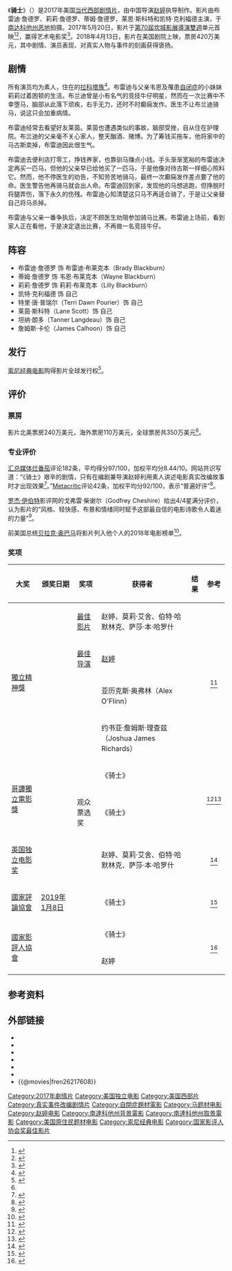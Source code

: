 {{NoteTA
|G1=Movie
|G2=People
|T=zh-cn:骑士 (电影); zh-hk:再生騎士; zh-tw:重生騎士;
|1=zh-cn:骑士; zh-hk:再生騎士; zh-tw:重生騎士;
}}

{{Infobox film
| name           = 骑士
| original_name = {{lang|en|''The Rider''}}
| image          = The_Rider (2017 movie poster).png
| caption        = 剧院上映海报
| director       = [[趙婷_(導演)|赵婷]]
| producer       = {{plainlist|
* 赵婷
* 莫莉·艾舍（Mollye Asher）
* 伯特·哈默林克（Bert Hamelinck）
* 萨莎·本·哈罗什（Sacha Ben Harroche）
}}
| writer         = 赵婷
| starring       = {{plainlist|
* 布雷迪·詹德罗（Brady Jandreau） 
* 莉莉·詹德罗（Lilly Jandreau）
* 蒂姆·詹德罗（Tim Jandreau） 
* 莱茵·斯科特（Lane Scott） 
* 凯特·克利福德（Cat Clifford）
}}
| music          = 内森·哈珀恩（Nathan Halpern）
| cinematography = 约书亚·詹姆斯·理查兹（Joshua James Richards）
| editing        = 亚历克斯·奥弗林（Alex O'Flinn）
| studio         = {{plainlist|
* Caviar
* Highwayman Films
}}
| distributor    = [[索尼经典电影|索尼经典电影]]
| released       = {{Film date|2017|5|20|[[第70屆坎城影展|戛纳]]|2018|4|13|美国}}
| runtime        = 105分钟
| country        = {{美國電影產地}}
| language       = 英语
| gross          = 420万美元<ref name="NUM">{{cite web |url=https://www.the-numbers.com/movie/Rider-The-(2017)#tab=summary |title=''The Rider'' (2018) - Financial Information |website=The Numbers |publisher=Nash Information Services, LLC |accessdate=2020-07-28 |archive-date=2020-05-06 |archive-url=https://web.archive.org/web/20200506132724/https://www.the-numbers.com/movie/Rider-The-(2017)#tab=summary |dead-url=no }}</ref>
| cn_name = 骑士
| hk_name = 再生騎士
| tw_name = 重生騎士
}}

《'''骑士'''》（{{lang-en|''The Rider''}}）是2017年美国[[西部作品|当代西部]][[剧情片|剧情片]]，由中国导演[[趙婷_(導演)|赵婷]]执导制作。影片由布雷迪·詹德罗、莉莉·詹德罗、蒂姆·詹德罗、莱恩·斯科特和凯特·克利福德主演，于[[南达科他州|南达科他州]][[恶地|恶地]]拍摄。2017年5月20日，影片于[[第70屆坎城影展|第70屆坎城影展]][[導演雙週|導演雙週]]单元首映<ref name="Quinzaine">{{cite web |url=http://www.quinzaine-realisateurs.com/en/fortnight-2017/ |title=Fortnight 2017: The 49th Directors' Fortnight Selection |accessdate=2017-04-20 |work=Quinzaine des Réalisateurs |dead-url=yes |archiveurl=https://web.archive.org/web/20171020012101/https://www.quinzaine-realisateurs.com/en/fortnight-2017/ |archivedate=2017-10-20  }}</ref><ref>{{cite web |url=https://variety.com/2017/film/news/directors-fortnight-lineup-juliette-binoche-gerard-depardieu-1202390797/ |title=Cannes: Juliette Binoche-Gerard Depardieu Drama to Kick Off Directors Fortnight |first=Elsa |last=Keslassy |date=2016-04-19 |accessdate=2017-04-20 |work=Variety |publisher=Penske Business Media |archive-date=2017-04-21 |archive-url=https://web.archive.org/web/20170421000948/http://variety.com/2017/film/news/directors-fortnight-lineup-juliette-binoche-gerard-depardieu-1202390797/ |dead-url=no }}</ref>，赢得艺术电影奖<ref name="quinzaine-awards">{{cite web |url=https://variety.com/2017/film/news/chloe-zhao-the-rider-cannes-directors-fortnight-1202445981/ |title=Cannes: Chloe Zhao’s ‘The Rider’ Tops Cannes’ Directors’ Fortnight |first=John |last=Hopewell |date=2017-05-26 |accessdate=2017-05-26 |work=Variety |publisher=Penske Business Media |archive-date=2017-09-07 |archive-url=https://web.archive.org/web/20170907183953/http://variety.com/2017/film/news/chloe-zhao-the-rider-cannes-directors-fortnight-1202445981/ |dead-url=no }}</ref>。2018年4月13日，影片在美国剧院上映，票房420万美元，其中剧情、演员表现、对真实人物与事件的刻画获得褒扬。

==剧情==
所有演员均为素人，住在{{le|松脊印第安人保留地|Pine Ridge Reservation}}的[[拉科塔族|拉科塔族]]<ref>{{cite web |last1=Cheshire |first1=Godfrey |title=The Rider movie review |url=https://www.rogerebert.com/reviews/the-rider-2018 |website=RogerEbert.com |accessdate=2019-02-01 |archive-date=2018-07-12 |archive-url=https://web.archive.org/web/20180712220702/https://www.rogerebert.com/reviews/the-rider-2018 |dead-url=no }}</ref>。布雷迪与父亲韦恩及罹患[[自闭症|自闭症]]的小妹妹莉莉过着困顿的生活。布兰迪曾是小有名气的竞技牛仔明星，然而在一次比赛中不幸堕马，脑部从此落下顽疾，右手无力，还时不时癫痫发作。医生不让布兰迪骑马，说这只会加重病情。

布雷迪经常去看望好友莱茵。莱茵也遭遇类似的事故，脑部受挫，自从住在护理院。布兰迪的父亲毫不关心家人，整天酗酒、赌博。为了筹钱买拖车，他将家中的马古斯卖掉，布雷迪因此很生气。
 
布雷迪去便利店打零工，挣钱养家，也靠驯马赚点小钱。手头渐渐宽裕的布雷迪决定再买一匹马，但他的父亲早已给他买了一匹马，于是他像对待古斯一样细心照料它。然而，他不停医生的劝告，不知劳苦地骑马，最终一次癫痫发作差点要了他的命。医生警告他再骑马就会出人命。布雷迪回到家，发现他的马想逃跑，但挣脱时将腿弄伤，落下永久的伤残。布雷迪心知清楚这只马不再适合骑了，于是让父亲替自己将马杀掉。

布雷迪与父亲一番争执后，决定不顾医生劝阻参加骑马比赛。布雷迪上场前，看到家人正在看他，于是决定退出比赛，不再做一名竞技牛仔。

==阵容==
* 布雷迪·詹德罗 饰 布雷迪·布莱克本（Brady Blackburn）
* 蒂姆·詹德罗 饰 韦恩·布莱克本（Wayne Blackburn）
* 莉莉·詹德罗 饰 莉莉·布莱克本（Lilly Blackburn）
* 凯特·克利福德 饰 自己
* 特里·唐·普瑞尔（Terri Dawn Pourier）饰 自己
* 莱茵·斯科特（Lane Scott）饰 自己
* 坦纳·朗多（Tanner Langdeau）饰 自己
* 詹姆斯·卡伦（James Calhoon）饰 自己

==发行==
[[索尼经典电影|索尼经典电影]]购得影片全球发行权<ref>{{cite web|url=https://variety.com/2017/film/news/the-rider-sony-pictures-classics-cannes-1202441838/|title=Cannes: Sony Pictures Classics Buys Cowboy Drama ‘The Rider’ (EXCLUSIVE)|first=Ramin|last=Setoodeh|date=2017-05-23|work=Variety|publisher=Penske Business Media|accessdate=2017-09-12|archive-date=2017-09-12|archive-url=https://web.archive.org/web/20170912234606/http://variety.com/2017/film/news/the-rider-sony-pictures-classics-cannes-1202441838/|dead-url=no}}</ref>。

==评价==
===票房===
影片北美票房240万美元，海外票房110万美元，全球票房共350万美元<ref name="NUM" />。

===专业评价===
[[汇总媒体|汇总媒体]][[烂番茄|烂番茄]]评论182条，平均得分97/100，加权平均分8.44/10。网站共识写道：“《骑士》艰辛的剧情，只有在编剧兼导演赵婷利用素人讲述电影真实改编故事时才出现效果<ref>{{cite web|title=The Rider (2018)|url=https://www.rottentomatoes.com/m/the_rider|work=Rotten Tomatoes|publisher=Fandango Media|accessdate=2020-09-07|archive-date=2020-06-04|archive-url=https://web.archive.org/web/20200604174741/https://www.rottentomatoes.com/m/the_rider|dead-url=no}}</ref>。”[[Metacritic|Metacritic]]评论42条，加权平均分92/100，表示“普遍好评”<ref>{{cite web|title=The Rider Reviews|work=Metacritic|publisher=CBS Interactive|url=https://www.metacritic.com/movie/the-rider|accessdate=2018-10-18|archive-date=2018-08-15|archive-url=https://web.archive.org/web/20180815115525/http://www.metacritic.com/movie/the-rider|dead-url=no}}</ref>。

[[罗杰·伊伯特|罗杰·伊伯特]]影评网的戈弗雷·柴谢尔（Godfrey Cheshire）给出4/4星满分评价，认为影片的“风格、轻快感、布景和情绪同时赋予这部最自信的电影诗歌令人着迷的力量”<ref>{{cite web|url=https://www.rogerebert.com/reviews/the-rider-2018|title=The Rider|date=2018-04-13|accessdate=2018-04-13|first=Godfrey|last=Cheshire|work=RogerEbert.com|publisher=Ebert Digital LLC|archive-date=2018-04-14|archive-url=https://web.archive.org/web/20180414011132/https://www.rogerebert.com/reviews/the-rider-2018|dead-url=no}}</ref>。

前美国总统[[贝拉克·奥巴马|贝拉克·奥巴马]]将影片列入他个人的2018年电影榜单<ref>{{cite web|url=https://www.indiewire.com/2018/12/barack-obama-favorite-movies-2018-list-1202031124/|date=2018-12-28|accessdate=2020-02-27|title=Barack Obama’s Favorite Movies of 2018 List Is Here, and It’s Pretty Damn Amazing|first1=Zack|last1=Sharf|archive-date=2019-12-31|archive-url=https://web.archive.org/web/20191231172442/https://www.indiewire.com/2018/12/barack-obama-favorite-movies-2018-list-1202031124/|dead-url=no}}</ref>。

=== 奖项 ===
{| class="wikitable plainrowheaders sortable"
|- style="background:#ccc; text-align:center;"
! scope="col"| 大奖
! scope="col"| 颁奖日期
! scope="col"| 奖项
! scope="col"| 获得者
! scope="col"| 结果
! scope="col" class="unsortable"|参考
|-
| rowspan="4" |[[獨立精神獎|獨立精神獎]]
| rowspan="4" |{{tsl|en|33rd Independent Spirit Awards|第33届独立精神奖|2018年3月3日}}
|[[獨立精神獎最佳影片獎|最佳影片]]
|赵婷、莫莉·艾舍、伯特·哈默林克、萨莎·本·哈罗什
|{{nom}}
| rowspan="4" style="text-align:center;"|<ref>{{cite web|url=https://deadline.com/2017/11/2018-film-independent-spirit-award-nominations-1202213125/|title=Spirit Award Nominations: ‘Call Me By Your Name’, ‘Lady Bird’, ‘Get Out’, ‘The Rider’, ‘Florida Project’ Best Pics|first=Anthony|last=D'Alessandro|date=2017-11-21|work=Deadline Hollywood|publisher=Penske Business Media|accessdate=2017-12-30|archive-date=2017-12-29|archive-url=https://web.archive.org/web/20171229202202/https://deadline.com/2017/11/2018-film-independent-spirit-award-nominations-1202213125/|dead-url=no}}</ref>
|-
|[[獨立精神獎最佳導演獎|最佳导演]]
|[[趙婷_(導演)|赵婷]]
|{{nom}}
|-
|{{tsl|en|Independent Spirit Award for Best Editing|独立精神奖最佳剪辑奖|最佳剪辑}}
|亚历克斯·奥弗林（Alex O'Flinn）
|{{nom}}
|-
|{{tsl|en|Independent Spirit Award for Best Cinematography|独立精神奖最佳摄影奖|最佳摄影}}
|约书亚·詹姆斯·理查兹（Joshua James Richards）
|{{nom}}
|-
| rowspan="2" |[[哥譚獨立電影獎|哥譚獨立電影獎]]
| rowspan="2" |{{tsl|en|Gotham Independent Film Awards 2018|2018年哥谭独立电影奖|2018年11月26日}}
|{{tsl|en|Gotham Independent Film Award for Best Feature|哥谭独立电影奖最佳影片|最佳影片}}
|《骑士》
|{{won}}
| rowspan="2" style="text-align:center;"| <ref>{{cite news |last1=Wagmeister |first1=Elizabeth |title=Gotham Awards: A24 Sweeps With Five Wins, Including 'First Reformed,' 'Eighth Grade' (Full Winners List) |url=https://variety.com/2018/film/news/gotham-awards-winners-list-2018-new-york-1203037073/ |accessdate=2018-11-28 |work=Variety |date=2018-11-26 |archive-date=2018-11-27 |archive-url=https://web.archive.org/web/20181127031716/https://variety.com/2018/film/news/gotham-awards-winners-list-2018-new-york-1203037073/ |dead-url=no }}</ref><ref>{{cite web |last1=Mandinach |first1=Zach |title=Nominations Announced for the 28th Annual IFP Gotham Awards |url=http://www.ifp.org/press/nominations-announced-for-the-28th-annual-ifp-gotham-awards/ |publisher=Independent Filmmaker Project |accessdate=2018-11-28 |date=2018-10-18 |archive-date=2018-11-29 |archive-url=https://web.archive.org/web/20181129061907/http://www.ifp.org/press/nominations-announced-for-the-28th-annual-ifp-gotham-awards/ |dead-url=yes }}</ref>
|-
|观众票选奖
|《骑士》
|{{nom}}
|-
|[[英国独立电影奖|英国独立电影奖]]
|{{tsl|en|British Independent Film Awards 2018|2018年英国独立电影奖|2018年12月8日}}
|{{tsl|en|BIFA Award for Best Foreign Independent Film|英国独立电影奖最佳海外独立影片|最佳海外独立影片}}
|赵婷、莫莉·艾舍、伯特·哈默林克、萨莎·本·哈罗什
|{{nom}}
| style="text-align:center;"|<ref>{{cite news |last1=Brown |first1=Mark |title=The Favourite dominates British independent film award nominations |url=https://www.theguardian.com/film/2018/oct/31/the-favourite-british-independent-film-award-nominations-bifas |accessdate=2018-11-28 |work=The Guardian |date=2018-10-31 |archive-date=2018-10-31 |archive-url=https://web.archive.org/web/20181031173524/https://www.theguardian.com/film/2018/oct/31/the-favourite-british-independent-film-award-nominations-bifas |dead-url=no }}</ref>
|-
|[[國家評論協會|國家評論協會]]
|[[第90屆國家評論協會獎|2019年1月8日]]
|{{tsl|en|National Board of Review: Top Ten Independent Films|国家评论协会奖十佳独立影片|十佳独立影片}}
|《骑士》
|{{won}}
| style="text-align:center;"|<ref>{{cite news |last1=Lewis |first1=Hilary |title='Green Book' Named Best Film by National Board of Review |url=https://www.hollywoodreporter.com/news/green-book-named-best-film-by-national-board-review-1164206 |accessdate=2018-11-28 |work=The Hollywood Reporter |date=2018-11-27 |archive-date=2018-11-27 |archive-url=https://web.archive.org/web/20181127224920/https://www.hollywoodreporter.com/news/green-book-named-best-film-by-national-board-review-1164206 |dead-url=no }}</ref>
|-
|rowspan="2" |[[國家影評人協會|國家影評人協會]] 
|rowspan="2" | {{tsl|en|2018 National Society of Film Critics Awards|2018年国家影评人协会|2019年1月5日}}
| {{tsl|en|National Society of Film Critics Award for Best Film|国家影评人协会奖最佳影片|最佳影片}}
|《骑士》
| {{won}}
| rowspan="2" style="text-align:center;"|<ref>{{cite web |last1=Ramos |first1=Dino-Ray |title=National Society Of Film Critics Names Chloe Zhao's 'The Rider' as Best Picture |url=https://deadline.com/2019/01/national-society-of-film-critics-the-rider-chloe-zao-1202529467/ |website=Deadline Hollywood |accessdate=2019-01-06 |date=2019-01-05 |archive-date=2019-01-06 |archive-url=https://web.archive.org/web/20190106011919/https://deadline.com/2019/01/national-society-of-film-critics-the-rider-chloe-zao-1202529467/ |dead-url=no }}</ref>
|-
|{{tsl|en|National Society of Film Critics Award for Best Director|国家影评人协会奖最佳导演|最佳导演}}
|赵婷
|{{nom}}
|}

==参考资料==
{{reflist|2}}

==外部链接==
* {{Official website}}
* {{IMDb title}}
* {{AllMovie title}}
* {{Mojo title}}
* {{Douban}}
* {{Mtime}}
* {{@movies|fren26217608}}

{{赵婷}}
{{國家影評人協會獎最佳影片}}

{{DEFAULTSORT:Rider, The}}
[[Category:2017年劇情片|Category:2017年劇情片]]
[[Category:美国独立电影|Category:美国独立电影]]
[[Category:美国西部片|Category:美国西部片]]
[[Category:真实事件改编剧情片|Category:真实事件改编剧情片]]
[[Category:自閉症題材電影|Category:自閉症題材電影]]
[[Category:马题材电影|Category:马题材电影]]
[[Category:赵婷电影|Category:赵婷电影]]
[[Category:南達科他州背景電影|Category:南達科他州背景電影]]
[[Category:南達科他州取景電影|Category:南達科他州取景電影]]
[[Category:美国原住民题材电影|Category:美国原住民题材电影]]
[[Category:索尼经典电影|Category:索尼经典电影]]
[[Category:国家影评人协会奖最佳影片|Category:国家影评人协会奖最佳影片]]